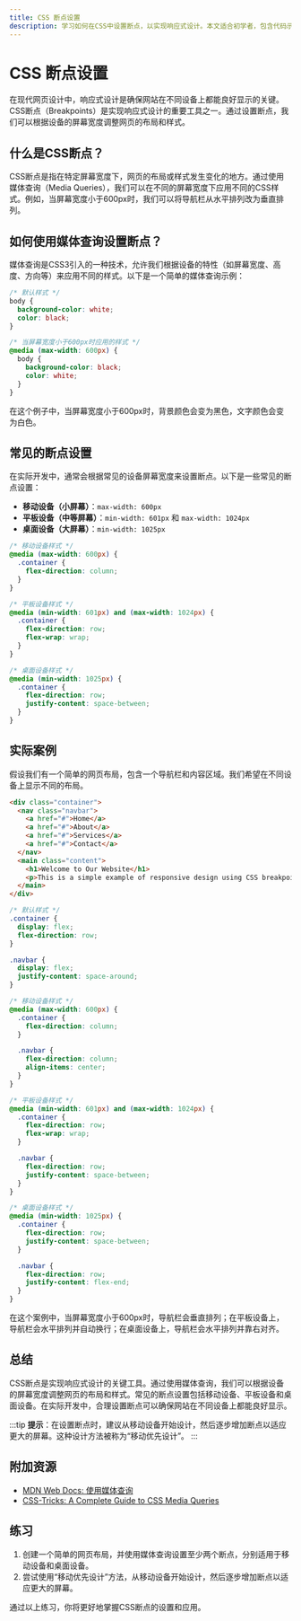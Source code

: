 ```yaml
---
title: CSS 断点设置
description: 学习如何在CSS中设置断点，以实现响应式设计。本文适合初学者，包含代码示例、实际案例和总结。
---
```


# CSS 断点设置

在现代网页设计中，响应式设计是确保网站在不同设备上都能良好显示的关键。CSS断点（Breakpoints）是实现响应式设计的重要工具之一。通过设置断点，我们可以根据设备的屏幕宽度调整网页的布局和样式。

## 什么是CSS断点？

CSS断点是指在特定屏幕宽度下，网页的布局或样式发生变化的地方。通过使用媒体查询（Media Queries），我们可以在不同的屏幕宽度下应用不同的CSS样式。例如，当屏幕宽度小于600px时，我们可以将导航栏从水平排列改为垂直排列。

## 如何使用媒体查询设置断点？

媒体查询是CSS3引入的一种技术，允许我们根据设备的特性（如屏幕宽度、高度、方向等）来应用不同的样式。以下是一个简单的媒体查询示例：

```css
/* 默认样式 */
body {
  background-color: white;
  color: black;
}

/* 当屏幕宽度小于600px时应用的样式 */
@media (max-width: 600px) {
  body {
    background-color: black;
    color: white;
  }
}
```

在这个例子中，当屏幕宽度小于600px时，背景颜色会变为黑色，文字颜色会变为白色。

## 常见的断点设置

在实际开发中，通常会根据常见的设备屏幕宽度来设置断点。以下是一些常见的断点设置：

- **移动设备（小屏幕）**：`max-width: 600px`
- **平板设备（中等屏幕）**：`min-width: 601px` 和 `max-width: 1024px`
- **桌面设备（大屏幕）**：`min-width: 1025px`

```css
/* 移动设备样式 */
@media (max-width: 600px) {
  .container {
    flex-direction: column;
  }
}

/* 平板设备样式 */
@media (min-width: 601px) and (max-width: 1024px) {
  .container {
    flex-direction: row;
    flex-wrap: wrap;
  }
}

/* 桌面设备样式 */
@media (min-width: 1025px) {
  .container {
    flex-direction: row;
    justify-content: space-between;
  }
}
```

## 实际案例

假设我们有一个简单的网页布局，包含一个导航栏和内容区域。我们希望在不同设备上显示不同的布局。

```html
<div class="container">
  <nav class="navbar">
    <a href="#">Home</a>
    <a href="#">About</a>
    <a href="#">Services</a>
    <a href="#">Contact</a>
  </nav>
  <main class="content">
    <h1>Welcome to Our Website</h1>
    <p>This is a simple example of responsive design using CSS breakpoints.</p>
  </main>
</div>
```

```css
/* 默认样式 */
.container {
  display: flex;
  flex-direction: row;
}

.navbar {
  display: flex;
  justify-content: space-around;
}

/* 移动设备样式 */
@media (max-width: 600px) {
  .container {
    flex-direction: column;
  }

  .navbar {
    flex-direction: column;
    align-items: center;
  }
}

/* 平板设备样式 */
@media (min-width: 601px) and (max-width: 1024px) {
  .container {
    flex-direction: row;
    flex-wrap: wrap;
  }

  .navbar {
    flex-direction: row;
    justify-content: space-between;
  }
}

/* 桌面设备样式 */
@media (min-width: 1025px) {
  .container {
    flex-direction: row;
    justify-content: space-between;
  }

  .navbar {
    flex-direction: row;
    justify-content: flex-end;
  }
}
```

在这个案例中，当屏幕宽度小于600px时，导航栏会垂直排列；在平板设备上，导航栏会水平排列并自动换行；在桌面设备上，导航栏会水平排列并靠右对齐。

## 总结

CSS断点是实现响应式设计的关键工具。通过使用媒体查询，我们可以根据设备的屏幕宽度调整网页的布局和样式。常见的断点设置包括移动设备、平板设备和桌面设备。在实际开发中，合理设置断点可以确保网站在不同设备上都能良好显示。

:::tip
**提示**：在设置断点时，建议从移动设备开始设计，然后逐步增加断点以适应更大的屏幕。这种设计方法被称为“移动优先设计”。
:::

## 附加资源

- [MDN Web Docs: 使用媒体查询](https://developer.mozilla.org/zh-CN/docs/Web/CSS/Media_Queries/Using_media_queries)
- [CSS-Tricks: A Complete Guide to CSS Media Queries](https://css-tricks.com/a-complete-guide-to-css-media-queries/)

## 练习

1. 创建一个简单的网页布局，并使用媒体查询设置至少两个断点，分别适用于移动设备和桌面设备。
2. 尝试使用“移动优先设计”方法，从移动设备开始设计，然后逐步增加断点以适应更大的屏幕。

通过以上练习，你将更好地掌握CSS断点的设置和应用。